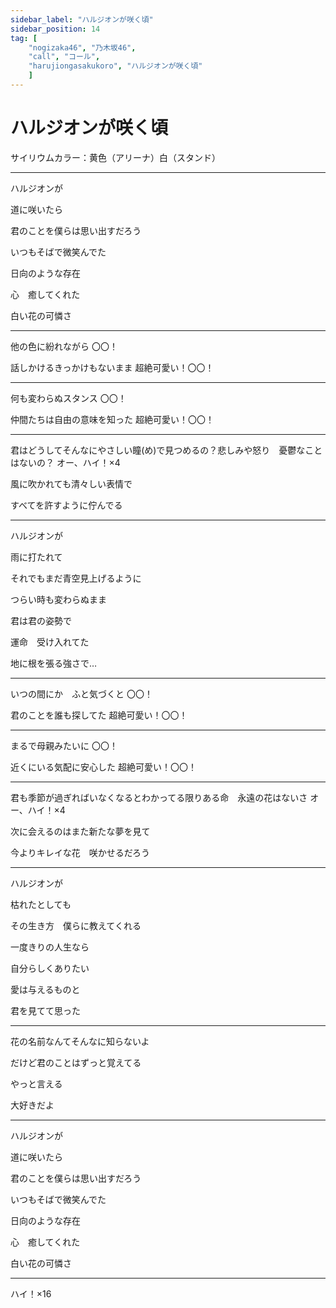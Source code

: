 ```yaml
---
sidebar_label: "ハルジオンが咲く頃"
sidebar_position: 14
tag: [
    "nogizaka46", "乃木坂46",
    "call", "コール",
    "harujiongasakukoro", "ハルジオンが咲く頃"
    ]
---
```


# ハルジオンが咲く頃

サイリウムカラー：黄色（アリーナ）白（スタンド）

---


ハルジオンが

道に咲いたら

君のことを僕らは思い出すだろう

いつもそばで微笑んでた

日向のような存在

心　癒してくれた

白い花の可憐さ

---


他の色に紛れながら  <Call>〇〇！</Call>

話しかけるきっかけもないまま  <Call>超絶可愛い！〇〇！</Call>

---


何も変わらぬスタンス  <Call>〇〇！</Call>

仲間たちは自由の意味を知った  <Call>超絶可愛い！〇〇！</Call>

---

君はどうしてそんなにやさしい瞳(め)で見つめるの？悲しみや怒り　憂鬱なことはないの？ <Call>オー、ハイ！×4</Call>

風に吹かれても清々しい表情で

すべてを許すように佇んでる

---

ハルジオンが

雨に打たれて

それでもまだ青空見上げるように

つらい時も変わらぬまま

君は君の姿勢で

運命　受け入れてた

地に根を張る強さで…

---

いつの間にか　ふと気づくと  <Call>〇〇！</Call>

君のことを誰も探してた  <Call>超絶可愛い！〇〇！</Call>

---

まるで母親みたいに  <Call>〇〇！</Call>

近くにいる気配に安心した  <Call>超絶可愛い！〇〇！</Call>

---

君も季節が過ぎればいなくなるとわかってる限りある命　永遠の花はないさ  <Call>オー、ハイ！×4</Call>

次に会えるのはまた新たな夢を見て

今よりキレイな花　咲かせるだろう

---

ハルジオンが

枯れたとしても

その生き方　僕らに教えてくれる

一度きりの人生なら

自分らしくありたい

愛は与えるものと

君を見てて思った

--- 

花の名前なんてそんなに知らないよ

だけど君のことはずっと覚えてる

やっと言える

大好きだよ

---

ハルジオンが

道に咲いたら

君のことを僕らは思い出すだろう

いつもそばで微笑んでた

日向のような存在

心　癒してくれた

白い花の可憐さ

---

<Call>ハイ！×16</Call>
